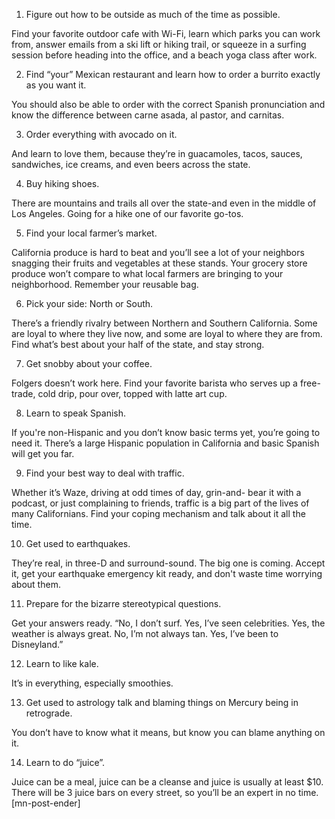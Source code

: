 1. Figure out how to be outside as much of the time as possible.


Find your favorite outdoor cafe with Wi-Fi, learn which parks you can work from, answer emails from a ski lift or hiking trail, or squeeze in a surfing session before heading into the office, and a beach yoga class after work.


2. Find “your” Mexican restaurant and learn how to order a burrito exactly as you want it.


You should also be able to order with the correct Spanish pronunciation and know the difference between carne asada, al pastor, and carnitas.  


3. Order everything with avocado on it.


And learn to love them, because they’re in guacamoles, tacos, sauces, sandwiches, ice creams, and even beers across the state.


4. Buy hiking shoes.


There are mountains and trails all over the state-and even in the middle of Los Angeles. Going for a hike one of our favorite go-tos.



5. Find your local farmer’s market.


California produce is hard to beat and you’ll see a lot of your neighbors snagging their fruits and vegetables at these stands. Your grocery store produce won’t compare to what local farmers are bringing to your neighborhood. Remember your reusable bag.


6. Pick your side: North or South.


There’s a friendly rivalry between Northern and Southern California. Some are loyal to where they live now, and some are loyal to where they are from. Find what’s best about your half of the state, and stay strong.



7. Get snobby about your coffee.
 
Folgers doesn’t work here. Find your favorite barista who serves up a free-trade, cold drip, pour over, topped with latte art cup.



8. Learn to speak Spanish.


If you're non-Hispanic and you don’t know basic terms yet, you’re going to need it. There’s a large Hispanic population in California and basic Spanish will get you far.


9. Find your best way to deal with traffic.


Whether it’s Waze, driving at odd times of day, grin-and- bear it with a podcast, or just complaining to friends, traffic is a big part of the lives of many Californians. Find your coping mechanism and talk about it all the time.


10. Get used to earthquakes.

They’re real, in three-D and surround-sound. The big one is coming. Accept it, get your earthquake emergency kit ready, and don't waste time worrying about them.


11. Prepare for the bizarre stereotypical questions.

Get your answers ready. “No, I don’t surf. Yes, I’ve seen celebrities. Yes, the weather is always great. No, I’m not always tan. Yes, I’ve been to Disneyland.”


12. Learn to like kale.


It’s in everything, especially smoothies.



13. Get used to astrology talk and blaming things on Mercury being in retrograde.


You don’t have to know what it means, but know you can blame anything on it.



14. Learn to do “juice”.
 
Juice can be a meal, juice can be a cleanse and juice is usually at least $10. There will be 3 juice bars on every street, so you’ll be an expert in no time. [mn-post-ender] 
